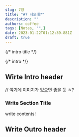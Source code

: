 ```yaml
---
slug: 7장
title: "#7 너모대?"
description: ""
authors: coffee
tags: [Notes, "",]
date: 2023-01-22T01:12:39.881Z
draft: true
---
```


{/* intro title */}

<!--truncate-->

{/* intro */}

## Wirte Intro header

// 여기에 이미지가 있으면 좋을 듯 ㅎ?

### Write Section Title

write contents!

## Write Outro header

